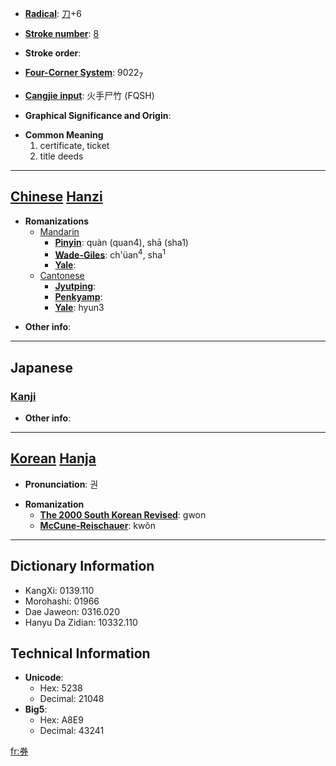 * '''[[Wiktionary:Chinese radical index| Radical]]''': [[Wiktionary:Chinese radical index 刀|刀]]+6

* '''[[Wiktionary:Chinese total strokes index|Stroke number]]''': [[Wiktionary:Chinese total strokes index 8|8]]

* '''Stroke order''': 

* '''[[Wiktionary:Chinese four corner index|Four-Corner System]]''': 9022<sub>7</sub>

* '''[[Wiktionary:Chinese Cangjie index|Cangjie input]]''': 火手尸竹 (FQSH)

* '''Graphical Significance and Origin''': 

* '''Common Meaning'''
*#certificate, ticket
*# title deeds


----

== [[Chinese]] [[Hanzi]] ==

* '''Romanizations'''
** [[Mandarin]]
*** '''[[Pinyin]]''': quàn (quan4), shā (sha1)
*** '''[[Wade-Giles]]''': ch'üan<sup>4</sup>, sha<sup>1</sup>
*** '''[[Yale]]''': 
**[[Cantonese]]
***'''[[Jyutping]]''':
***'''[[Penkyamp]]''': 
***'''[[Yale]]''': hyun3

* '''Other info''': 

----

==Japanese==
===[[Kanji]]===
{{kanji|on readings=[[けん]] (ken)
|kun readings=[[わりふ]] (warifu), [[てがた]] (tegata)
}}

* '''Other info''':  

----

== [[Korean]] [[Hanja]] ==

* '''Pronunciation''': 권

* '''Romanization'''
** '''[[The 2000 South Korean Revised Romanization|The 2000 South Korean Revised]]''': gwon
** '''[[McCune-Reischauer]]''': kwŏn

----

== Dictionary Information ==

* KangXi: 0139.110
* Morohashi: 01966
* Dae Jaweon: 0316.020
* Hanyu Da Zidian: 10332.110

== Technical Information ==

* '''Unicode''':
** Hex: 5238
** Decimal: 21048
* '''Big5''':
** Hex: A8E9
** Decimal: 43241

[[fr:券]]
